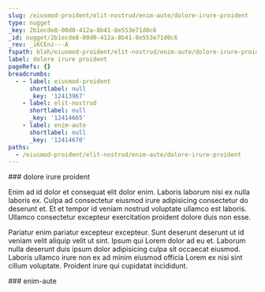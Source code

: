 ```yaml
---
slug: /eiusmod-proident/elit-nostrud/enim-aute/dolore-irure-proident
type: nugget
_key: 2b1ecde8-00d0-412a-8b41-8e553e71d0c6
_id: nugget/2b1ecde8-00d0-412a-8b41-8e553e71d0c6
_rev: _iKCEnz---A
fspath: blah/eiusmod-proident/elit-nostrud/enim-aute/dolore-irure-proident.md
label: dolore irure proident
pageRefs: {}
breadcrumbs:
  - - label: eiusmod-proident
      shortlabel: null
      _key: '12413967'
    - label: elit-nostrud
      shortlabel: null
      _key: '12414665'
    - label: enim-aute
      shortlabel: null
      _key: '12414670'
paths:
  - /eiusmod-proident/elit-nostrud/enim-aute/dolore-irure-proident
---
```


<NuggetArea>
<Nugget slug="/eiusmod-proident/elit-nostrud/enim-aute/dolore-irure-proident" type="nugget" _key="2b1ecde8-00d0-412a-8b41-8e553e71d0c6" _id="nugget/2b1ecde8-00d0-412a-8b41-8e553e71d0c6" _rev="_iKCEnz---A" fspath="blah/eiusmod-proident/elit-nostrud/enim-aute/dolore-irure-proident.md" label="dolore irure proident" paths="/eiusmod-proident/elit-nostrud/enim-aute/dolore-irure-proident">
<NuggetBody>
### dolore irure proident

Enim ad id dolor et consequat elit dolor enim. Laboris laborum nisi ex nulla laboris ex. Culpa ad consectetur eiusmod irure adipisicing consectetur do deserunt et. Et et tempor id veniam nostrud voluptate ullamco est laboris. Ullamco consectetur excepteur exercitation proident dolore duis non esse.

Pariatur enim pariatur excepteur excepteur. Sunt deserunt deserunt ut id veniam velit aliquip velit ut sint. Ipsum qui Lorem dolor ad eu et. Laborum nulla deserunt duis ipsum dolor adipisicing culpa sit occaecat eiusmod. Laboris ullamco irure non ex ad minim eiusmod officia Lorem ex nisi sint cillum voluptate. Proident irure qui cupidatat incididunt.

</NuggetBody>
<Breadcrumbs>
<Crumbs>
<Crumb _key="12413967" label="eiusmod-proident" /><Crumb _key="12414665" label="elit-nostrud" /><Crumb _key="12414670" label="enim-aute" />
</Crumbs>
</Breadcrumbs>
</Nugget>

<NuggetsInbound>
</NuggetsInbound>
<NuggetsOutbound>
</NuggetsOutbound>
</NuggetArea>
<PassagesInbound>
<Passage direction="inbound" type="passage" _key="12414670" _id="passage/12414670" _rev="_iKCEnz---_" label="enim-aute" passage="enim-aute" fspath="blah/eiusmod-proident/elit-nostrud/enim-aute" paths="/eiusmod-proident/elit-nostrud/enim-aute" slug="/eiusmod-proident/elit-nostrud/enim-aute">
<NuggetBody>
### enim-aute

</NuggetBody>
<Breadcrumbs>
<Crumbs>
<Crumb _key="12413967" label="eiusmod-proident" /><Crumb _key="12414665" label="elit-nostrud" />
</Crumbs>
</Breadcrumbs>
</Passage>

</PassagesInbound>
<PassagesOutbound>
</PassagesOutbound>
